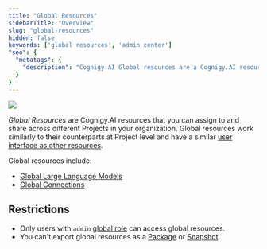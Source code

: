 ```yaml
---
title: "Global Resources"
sidebarTitle: "Overview"
slug: "global-resources"
hidden: false
keywords: ['global resources', 'admin center']
"seo": {
  "metatags": {
    "description": "Cognigy.AI Global resources are a Cognigy.AI resources that you can assign to and share across different Projects in your organization."
  }
}
---
```


<a href="/release-notes/4.97"><img noZoom src="https://img.shields.io/badge/Added in-v4.97-blue.svg" /></a>

_Global Resources_ are Cognigy.AI resources that you can assign to and share across different Projects in your organization. Global resources work similarly to their counterparts at Project level and have a similar [user interface as other resources](/ai/overview/user-interface/resource-pages).

Global resources include:

- [Global Large Language Models](/ai/administer/access/admin-center/global-resources/global-llms)
- [Global Connections](/ai/administer/access/admin-center/global-resources/global-connections)

## Restrictions

- Only users with `admin` [global role](/ai/administer/access/admin-center/access-control) can access global resources.
- You can't export global resources as a [Package](/ai/platform-features/packages) or [Snapshot](/ai/agents/deploy/snapshots).